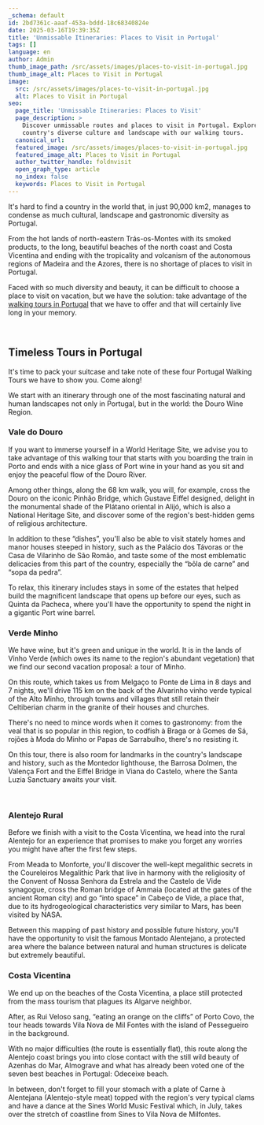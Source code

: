 ```yaml
---
_schema: default
id: 2bd7361c-aaaf-453a-bddd-18c68340824e
date: 2025-03-16T19:39:35Z
title: 'Unmissable Itineraries: Places to Visit in Portugal'
tags: []
language: en
author: Admin
thumb_image_path: /src/assets/images/places-to-visit-in-portugal.jpg
thumb_image_alt: Places to Visit in Portugal
image:
  src: /src/assets/images/places-to-visit-in-portugal.jpg
  alt: Places to Visit in Portugal
seo:
  page_title: 'Unmissable Itineraries: Places to Visit'
  page_description: >
    Discover unmissable routes and places to visit in Portugal. Explore the
    country's diverse culture and landscape with our walking tours.
  canonical_url:
  featured_image: /src/assets/images/places-to-visit-in-portugal.jpg
  featured_image_alt: Places to Visit in Portugal
  author_twitter_handle: foldnvisit
  open_graph_type: article
  no_index: false
  keywords: Places to Visit in Portugal
---
```

It's hard to find a country in the world that, in just 90,000 km2, manages to condense as much cultural, landscape and gastronomic diversity as Portugal.

From the hot lands of north-eastern Trás-os-Montes with its smoked products, to the long, beautiful beaches of the north coast and Costa Vicentina and ending with the tropicality and volcanism of the autonomous regions of Madeira and the Azores, there is no shortage of places to visit in Portugal.

Faced with so much diversity and beauty, it can be difficult to choose a place to visit on vacation, but we have the solution: take advantage of the [walking tours in Portugal](https://topwalkingtoursportugal.com/) that we have to offer and that will certainly live long in your memory.

&nbsp;

## **Timeless Tours in Portugal**

It's time to pack your suitcase and take note of these four Portugal Walking Tours we have to show you. Come along!

We start with an itinerary through one of the most fascinating natural and human landscapes not only in Portugal, but in the world: the Douro Wine Region.

### **Vale do Douro**

If you want to immerse yourself in a World Heritage Site, we advise you to take advantage of this walking tour that starts with you boarding the train in Porto and ends with a nice glass of Port wine in your hand as you sit and enjoy the peaceful flow of the Douro River.

Among other things, along the 68 km walk, you will, for example, cross the Douro on the iconic Pinhão Bridge, which Gustave Eiffel designed, delight in the monumental shade of the Plátano oriental in Alijó, which is also a National Heritage Site, and discover some of the region's best-hidden gems of religious architecture.

In addition to these “dishes”, you'll also be able to visit stately homes and manor houses steeped in history, such as the Palácio dos Távoras or the Casa de Vilarinho de São Romão, and taste some of the most emblematic delicacies from this part of the country, especially the “bôla de carne” and “sopa da pedra”.

To relax, this itinerary includes stays in some of the estates that helped build the magnificent landscape that opens up before our eyes, such as Quinta da Pacheca, where you'll have the opportunity to spend the night in a gigantic Port wine barrel.

### **Verde Minho**

We have wine, but it's green and unique in the world. It is in the lands of Vinho Verde (which owes its name to the region's abundant vegetation) that we find our second vacation proposal: a tour of Minho.

On this route, which takes us from Melgaço to Ponte de Lima in 8 days and 7 nights, we'll drive 115 km on the back of the Alvarinho vinho verde typical of the Alto Minho, through towns and villages that still retain their Celtiberian charm in the granite of their houses and churches.

There's no need to mince words when it comes to gastronomy: from the veal that is so popular in this region, to codfish à Braga or à Gomes de Sá, rojões à Moda do Minho or Papas de Sarrabulho, there's no resisting it.

On this tour, there is also room for landmarks in the country's landscape and history, such as the Montedor lighthouse, the Barrosa Dolmen, the Valença Fort and the Eiffel Bridge in Viana do Castelo, where the Santa Luzia Sanctuary awaits your visit.

&nbsp;

### **Alentejo Rural**

Before we finish with a visit to the Costa Vicentina, we head into the rural Alentejo for an experience that promises to make you forget any worries you might have after the first few steps.

From Meada to Monforte, you'll discover the well-kept megalithic secrets in the Coureleiros Megalithic Park that live in harmony with the religiosity of the Convent of Nossa Senhora da Estrela and the Castelo de Vide synagogue, cross the Roman bridge of Ammaia (located at the gates of the ancient Roman city) and go “into space” in Cabeço de Vide, a place that, due to its hydrogeological characteristics very similar to Mars, has been visited by NASA.

Between this mapping of past history and possible future history, you'll have the opportunity to visit the famous Montado Alentejano, a protected area where the balance between natural and human structures is delicate but extremely beautiful.

### **Costa Vicentina**

We end up on the beaches of the Costa Vicentina, a place still protected from the mass tourism that plagues its Algarve neighbor.

After, as Rui Veloso sang, “eating an orange on the cliffs” of Porto Covo, the tour heads towards Vila Nova de Mil Fontes with the island of Pessegueiro in the background.

With no major difficulties (the route is essentially flat), this route along the Alentejo coast brings you into close contact with the still wild beauty of Azenhas do Mar, Almograve and what has already been voted one of the seven best beaches in Portugal: Odeceixe beach.

In between, don't forget to fill your stomach with a plate of Carne à Alentejana (Alentejo-style meat) topped with the region's very typical clams and have a dance at the Sines World Music Festival which, in July, takes over the stretch of coastline from Sines to Vila Nova de Milfontes.

&nbsp;